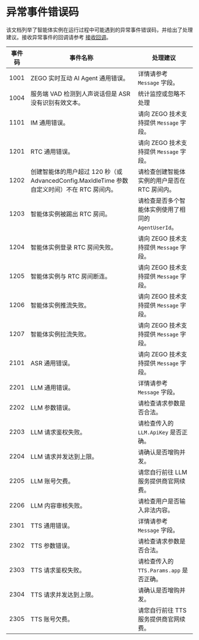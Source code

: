# 异常事件错误码

该文档列举了智能体实例在运行过程中可能遇到的异常事件错误码，并给出了处理建议。接收异常事件的回调请参考 [接收回调](./receiving-callback.mdx)。

| 事件码 | 事件名称 | 处理建议 |
| --- | --- | --- |
| 1001 | ZEGO 实时互动 AI Agent 通用错误。 | 详情请参考 `Message` 字段。 |
| 1004 | 服务端 VAD 检测到人声说话但是 ASR 没有识别有效文本。 | 统计监控或忽略不处理 |
| 1101 | IM 通用错误。 | 请向 ZEGO 技术支持提供 `Message` 字段。 |
| 1201 | RTC 通用错误。 | 请向 ZEGO 技术支持提供 `Message` 字段。 |
| 1202 | 创建智能体的用户超过 120 秒（或 AdvancedConfig.MaxIdleTime 参数自定义时间）不在 RTC 房间内。 | 请检查创建智能体实例的用户是否在 RTC 房间内。 |
| 1203 | 智能体实例被踢出 RTC 房间。 | 请检查是否多个智能体实例使用了相同的 `AgentUserId`。 |
| 1204 | 智能体实例登录 RTC 房间失败。 | 请向 ZEGO 技术支持提供 `Message` 字段。 |
| 1205 | 智能体实例与 RTC 房间断连。 | 请向 ZEGO 技术支持提供 `Message` 字段。 |
| 1206 | 智能体实例推流失败。 | 请向 ZEGO 技术支持提供 `Message` 字段。 |
| 1207 | 智能体实例拉流失败。 | 请向 ZEGO 技术支持提供 `Message` 字段。 |
| 2101 | ASR 通用错误。 | 请向 ZEGO 技术支持提供 `Message` 字段。 |
| 2201 | LLM 通用错误。 | 详情请参考 `Message` 字段。 |
| 2202 | LLM 参数错误。 | 请检查请求参数是否合法。 |
| 2203 | LLM 请求鉴权失败。 | 请检查传入的 `LLM.ApiKey` 是否正确。 |
| 2204 | LLM 请求并发达到上限。 | 请确认是否增购并发。 |
| 2205 | LLM 账号欠费。 | 请您自行前往 LLM 服务提供商官网续费。 |
| 2206 | LLM 内容审核失败。 | 请检查用户是否输入非法内容。 |
| 2301 | TTS 通用错误。 | 详情请参考 `Message` 字段。 |
| 2302 | TTS 参数错误。 | 请检查请求参数是否合法。 |
| 2303 | TTS 请求鉴权失败。 | 请检查传入的 `TTS.Params.app` 是否正确。 |
| 2304 | TTS 请求并发达到上限。 | 请确认是否增购并发。 |
| 2305 | TTS 账号欠费。 | 请您自行前往 TTS 服务提供商官网续费。 |